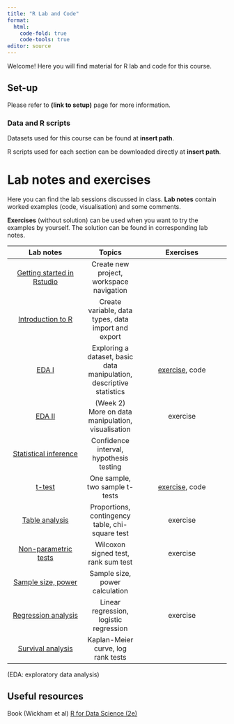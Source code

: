 ```yaml
---
title: "R Lab and Code"
format: 
  html:
    code-fold: true
    code-tools: true
editor: source
---
```


Welcome! Here you will find material for R lab and code for this course. 

## Set-up

Please refer to **(link to setup)** page for more information.

### Data and R scripts

Datasets used for this course can be found at **insert path**.

R scripts used for each section can be downloaded directly at **insert path**.



# Lab notes and exercises

Here you can find the lab sessions discussed in class. **Lab notes** contain worked examples (code, visualisation) and some comments. 

**Exercises** (without solution) can be used when you want to try the examples by yourself. The solution can be found in corresponding lab notes.


| Lab notes   |  Topics             | Exercises |
|:---------------:|:----------:|:------------------:|
| [Getting started in Rstudio](lab_intro_rstudio.qmd) | Create new project, workspace navigation  |  |
| [Introduction to R](lab_intro_r.qmd) | Create variable, data types, data import and export  |  |
| [EDA I](lab_eda_part1.qmd) | Exploring a dataset, basic data manipulation, descriptive statistics | [exercise](ex_eda_part1.qmd), code |
| [EDA II](lab_eda_part2.qmd)| (Week 2) More on data manipulation, visualisation| exercise |
| [Statistical inference](lab_inf_ci.qmd)| Confidence interval, hypothesis testing | |
| [t-test](lab_ttest.qmd)| One sample, two sample t-tests | [exercise](ex_ttest.qmd), code |
| [Table analysis](lab_categorical.qmd)| Proportions, contingency table, chi-square test | exercise|
| [Non-parametric tests](lab_nonpara.qmd)|Wilcoxon signed test, rank sum test | exercise|
| [Sample size, power](lab_samplesize.qmd)| Sample size, power calculation | |
| [Regression analysis](lab_regression.qmd)| Linear regression, logistic regression | exercise|
| [Survival analysis](lab_survival.qmd)|Kaplan-Meier curve, log rank tests | |

(EDA: exploratory data analysis)

## Useful resources 

Book (Wickham et al) [R for Data Science (2e)](https://r4ds.hadley.nz)


